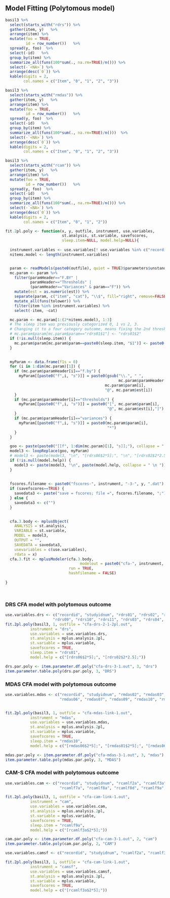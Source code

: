 
## Model Fitting (Polytomous model)

```r
basil3 %>%
  select(starts_with("rdrs")) %>%
  gather(item, y)   %>%
  arrange(item) %>%
  mutate(foo = TRUE,
         id = row_number())   %>%
  spread(y, foo)  %>%
  select(-id)   %>%
  group_by(item) %>%
  summarize_all(funs(100*sum(., na.rm=TRUE)/n())) %>%
  select(-`<NA>`) %>%
  arrange(desc(`0`)) %>%
  kable(digits = 2, 
        col.names = c("Item", "0", "1", "2", "3"))


```


```r
basil3 %>%
  select(starts_with("rmdas")) %>%
  gather(item, y)   %>%
  arrange(item) %>%
  mutate(foo = TRUE,
         id = row_number())   %>%
  spread(y, foo)  %>%
  select(-id)   %>%
  group_by(item) %>%
  summarize_all(funs(100*sum(., na.rm=TRUE)/n()))  %>%
  select(-`<NA>`) %>%
  arrange(desc(`0`)) %>%
  kable(digits = 2, 
        col.names = c("Item", "0", "1", "2", "3"))
```


```r
basil3 %>%
  select(starts_with("rcam")) %>%
  gather(item, y)   %>%
  arrange(item) %>%
  mutate(foo = TRUE,
         id = row_number())   %>%
  spread(y, foo)  %>%
  select(-id)   %>%
  group_by(item) %>%
  summarize_all(funs(100*sum(., na.rm=TRUE)/n())) %>%
  select(-`<NA>`) %>%
  arrange(desc(`0`)) %>%
  kable(digits = 2, 
        col.names = c("Item", "0", "1", "2"))
```

```r


fit.2pl.poly <- function(x, y, outfile, instrument, use.variables, 
                         st.analysis, st.variable, savefscores, 
                         sleep.item=NULL, model.help=NULL){
  
  instrument.variables <- use.variables[! use.variables %in% c("recordid", "studyid", "studyidnum")]
  nitems.model <- length(instrument.variables)


  param <- readModels(paste0(outfile), quiet = TRUE)$parameters$unstandardized
  mc.param <- param %>%
    filter(paramHeader=="F.BY" | 
           paramHeader=="Thresholds" |
           (paramHeader=="Variances" & param=="F")) %>%
    mutate(est = as.numeric(est)) %>%
    separate(param, c("item", "cat"), "\\$", fill="right", remove=FALSE, convert=TRUE) %>%
    mutate_all(funs(tolower)) %>%
    filter(item %in% instrument.variables) %>%
    select(-item, -cat)

  mc.param <- mc.param[1:(2*nitems.model), 1:3]
  # The sleep item was previously categorized 0, 1 vs 2, 3.  
  # Changing it to a four category outcome, means fixing the 2nd threshold 
  # mc.param$param[mc.param$param=="rdrs01$1"] <- "rdrs01$2"
  if (!is.null(sleep.item)) {
    mc.param$param[mc.param$param==paste0(sleep.item, "$1")] <- paste0(sleep.item, "$2")
  }
  

  myParam <- data.frame(f1s = 0)
  for (i in 1:dim(mc.param)[1]) {
    if (mc.param$paramHeader[i]=="f.by") {
      myParam[[paste0("f",i, "s")]] = paste0(gsub("\\.", " ", 
                                                  mc.param$paramHeader[i]), " ",
                                            mc.param$param[i], 
                                            "@", mc.param$est[i])
    }
    if (mc.param$paramHeader[i]=="thresholds") {
      myParam[[paste0("f",i, "s")]] = paste0("[", mc.param$param[i], 
                                             "@", mc.param$est[i],"]")
    }
    if (mc.param$paramHeader[i]=="variances") {
      myParam[[paste0("f",i, "s")]] = paste0(mc.param$param[i], 
                                             "*")
    }
  }

  goo <- paste(paste0("[[f", 1:dim(mc.param)[1], "s]];"), collapse = " \n ")
  model3 <- loopReplace(goo, myParam)
  # model3 <- paste(model3, "\n", "[rdrs06$2*5];", "\n", "[rdrs02$2*2.5];")
  if (!is.null(model.help)) {
    model3 <- paste(model3, "\n", paste(model.help, collapse = " \n "))
  }
  
  
  fscores.filename <- paste0("fscores-", instrument, "-3-", y, ".dat")
  if (savefscores==TRUE) {
    savedata3 <- paste("save = fscores; file =", fscores.filename, ";")
  } else {
    savedata3 <- c("")
  }
  

  cfa.3.body <- mplusObject(
    ANALYSIS = st.analysis,
    VARIABLE = st.variable,
    MODEL = model3,
    OUTPUT = "",
    SAVEDATA = savedata3,
    usevariables = c(use.variables),
    rdata = x)
  cfa.3.fit <- mplusModeler(cfa.3.body, 
                                 modelout = paste0("cfa-", instrument, "-3-", y, ".inp"), 
                            run = TRUE,
                            hashfilename = FALSE)
  
}




```


### DRS CFA model with polytomous outcome
```r

use.variables.drs <- c("recordid", "studyidnum", "rdrs01", "rdrs02", "rdrs06", "rdrs07", "rdrs08", 
                     "rdrs09", "rdrs10", "rdrs11", "rdrs03", "rdrs04", "rdrs05", "rdrs12", "rdrs13")
fit.2pl.poly(basil3, 1, outfile = "cfa-drs-2-1-2pl.out",  
           instrument = "drs", 
           use.variables = use.variables.drs,
           st.analysis = mplus.analysis.2pl,
           st.variable = mplus.variable,
           savefscores = TRUE,
           sleep.item = "rdrs01",
           model.help = c("[rdrs06$2*5];", "[rdrs02$2*2.5];"))

```




```r
drs.par.poly <- item.parameter.df.poly("cfa-drs-3-1.out", 3, "drs")
item.parameter.table.poly(drs.par.poly, 3, "DRS")


```


### MDAS CFA model with polytomous outcome
```r
use.variables.mdas <- c("recordid", "studyidnum", "rmdas02", "rmdas03", "rmdas04", "rmdas05", 
                        "rmdas06", "rmdas07", "rmdas09", "rmdas10", "rmdas01", "rmdas08")


fit.2pl.poly(basil3, 1, outfile = "cfa-mdas-link-1.out",  
           instrument = "mdas", 
           use.variables = use.variables.mdas,
           st.analysis = mplus.analysis.2pl,
           st.variable = mplus.variable,
           savefscores = TRUE,
           sleep.item = "rmdas10",
           model.help = c("[rmdas06$2*5];", "[rmdas01$2*5];", "[rmdas06$3*6];"))


```

```r
mdas.par.poly <- item.parameter.df.poly("cfa-mdas-3-1.out", 3, "mdas")
item.parameter.table.poly(mdas.par.poly, 3, "MDAS")

```

### CAM-S CFA model with polytomous outcome
```r
use.variables.cam <- c("recordid", "studyidnum", "rcamlf2a", "rcamlf3a", "rcamlf5a", "rcamlf6a", 
                        "rcamlf7a", "rcamlf8a", "rcamlf8d", "rcamlf9a", "rcamlf1a", "rcamlf4v", "rcamlf4l")

fit.2pl.poly(basil3, 1, outfile = "cfa-cam-link-1.out",  
           instrument = "cam", 
           use.variables = use.variables.cam,
           st.analysis = mplus.analysis.2pl,
           st.variable = mplus.variable,
           savefscores = TRUE,
           sleep.item = "rcamlf9a",
           model.help = c("[rcamlf3a$2*5];"))


```

```r
cam.par.poly <- item.parameter.df.poly("cfa-cam-3-1.out", 2, "cam")
item.parameter.table.poly(cam.par.poly, 2, "CAM")

```




```r
use.variables.camsf <- c("recordid", "studyidnum", "rcamlf2a", "rcamlf3a", "rcamlf1a", "rcamlf4l", "rcamlf4v")

fit.2pl.poly(basil3, 1, outfile = "cfa-cam-link-1.out",  
           instrument = "camsf", 
           use.variables = use.variables.camsf,
           st.analysis = mplus.analysis.2pl,
           st.variable = mplus.variable,
           savefscores = TRUE,
           model.help = c("[rcamlf3a$2*5];"))

```




